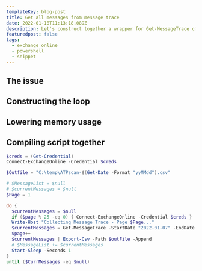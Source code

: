 ```yaml
---
templateKey: blog-post
title: Get all messages from message trace
date: 2022-01-18T11:13:18.089Z
description: Let's construct together a wrapper for Get-MessageTrace cmdlet.
featuredpost: false
tags:
  - exchange online
  - powershell
  - snippet
---
```

## The issue

## Constructing the loop

## Lowering memory usage

## Compiling script together
```powershell
$creds = (Get-Credential)
Connect-ExchangeOnline -Credential $creds

$Outfile = "C:\temp\ATPscan-$(Get-Date -Format "yyMMdd").csv"

# $MessageList = $null  
# $currentMessages = $null
$Page = 1

do {
  $currentMessages = $null
  if ($page % 25 -eq 0) { Connect-ExchangeOnline -Credential $creds }	
  Write-Host "Collecting Message Trace - Page $Page..."  
  $currentMessages = Get-MessageTrace -StartDate "2022-01-07" -EndDate "2022-01-17" -PageSize 5000 -Page $Page -Status Delivered #| Where {$_.Size -gt 1MB}
  $page++  
  $currentMessages | Export-Csv -Path $outFile -Append
  # $MessageList += $currentMessages  
  Start-Sleep -Seconds 1
}  
until ($CurrMessages -eq $null)
```
